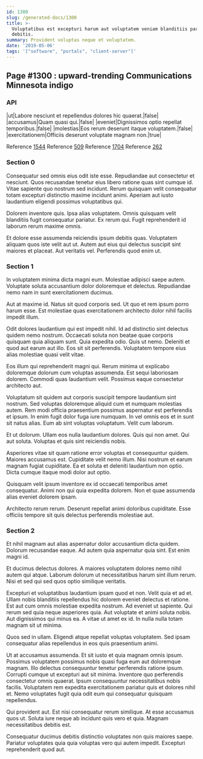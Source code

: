 ```yaml
---
id: 1300
slug: /generated-docs/1300
title: >-
  Voluptatibus est excepturi harum aut voluptatem veniam blanditiis pariatur
  debitis.
summary: Provident voluptas neque et voluptatem.
date: '2019-05-06'
tags: '["software", "portals", "client-server"]'
---
```


## Page #1300 : upward-trending Communications Minnesota indigo
### API

|ut|Labore nesciunt et repellendus dolores hic quaerat.|false|
|accusamus|Quam quasi qui.|false|
|eveniet|Dignissimos optio repellat temporibus.|false|
|molestias|Eos rerum deserunt itaque voluptatem.|false|
|exercitationem|Officiis deserunt voluptate magnam non.|true|

Reference [1544](/generated-docs/1544)
Reference [509](/generated-docs/509)
Reference [1704](/generated-docs/1704)
Reference [262](/generated-docs/262)


### Section 0
Consequatur sed omnis eius odit iste esse. Repudiandae aut consectetur et nesciunt. Quos recusandae tenetur eius libero ratione quas sint cumque id. Vitae sapiente quo nostrum sed incidunt. Rerum quisquam velit consequatur totam excepturi distinctio maxime incidunt animi. Aperiam aut iusto laudantium eligendi possimus voluptatibus qui.
 Dolorem inventore quis. Ipsa alias voluptatem. Omnis quisquam velit blanditiis fugit consequatur pariatur. Ex rerum qui. Fugit reprehenderit id laborum rerum maxime omnis.
 Et dolore esse assumenda reiciendis ipsum debitis quas. Voluptatem aliquam quos iste velit aut ut. Autem aut eius qui delectus suscipit sint maiores et placeat. Aut veritatis vel. Perferendis quod enim ut.
### Section 1
In voluptatem minima dicta magni eum. Molestiae adipisci saepe autem. Voluptate soluta accusantium dolor doloremque et delectus. Repudiandae nemo nam in sunt exercitationem ducimus.
 Aut at maxime id. Natus sit quod corporis sed. Ut quo et rem ipsum porro harum esse. Est molestiae quas exercitationem architecto dolor nihil facilis impedit illum.
 Odit dolores laudantium qui est impedit nihil. Id ad distinctio sint delectus quidem nemo nostrum. Occaecati soluta non beatae quae corporis quisquam quia aliquam sunt.
Quia expedita odio. Quis ut nemo. Deleniti et quod aut earum aut illo. Eos sit sit perferendis. Voluptatem tempore eius alias molestiae quasi velit vitae.
 Eos illum qui reprehenderit magni qui. Rerum minima ut explicabo doloremque dolorum cum voluptas assumenda. Est sequi laboriosam dolorem. Commodi quas laudantium velit. Possimus eaque consectetur architecto aut.
 Voluptatum sit quidem aut corporis suscipit tempore laudantium sint nostrum. Sed voluptas doloremque aliquid cum et numquam molestias autem. Rem modi officia praesentium possimus aspernatur est perferendis et ipsum.
In enim fugit dolor fuga iure numquam. In vel omnis eos et in sunt sit natus alias. Eum ab sint voluptas voluptatum. Velit cum laborum.
 Et ut dolorum. Ullam eos nulla laudantium dolores. Quis qui non amet. Qui aut soluta. Voluptas et quis sint reiciendis nobis.
 Asperiores vitae sit quam ratione error voluptas et consequuntur quidem. Maiores accusamus est. Cupiditate velit nemo illum.
Nisi nostrum et earum magnam fugiat cupiditate. Ea et soluta et deleniti laudantium non optio. Dicta cumque itaque modi dolor aut optio.
 Quisquam velit ipsum inventore ex id occaecati temporibus amet consequatur. Animi non qui quia expedita dolorem. Non et quae assumenda alias eveniet dolorem ipsam.
 Architecto rerum rerum. Deserunt repellat animi doloribus cupiditate. Esse officiis tempore sit quis delectus perferendis molestiae aut.
### Section 2
Et nihil magnam aut alias aspernatur dolor accusantium dicta quidem. Dolorum recusandae eaque. Ad autem quia aspernatur quia sint. Est enim magni id.
 Et ducimus delectus dolores. A maiores voluptatem dolores nemo nihil autem qui atque. Laborum dolorum ut necessitatibus harum sint illum rerum. Nisi et sed qui sed quos optio similique veritatis.
 Excepturi et voluptatibus laudantium ipsam quod et non. Velit quia et ad et. Ullam nobis blanditiis repellendus hic dolorem eveniet delectus et ratione. Est aut cum omnis molestiae expedita nostrum. Ad eveniet ut sapiente. Qui rerum sed quia neque asperiores quia.
Aut voluptate et animi soluta nobis. Aut dignissimos qui minus ea. A vitae ut amet ex id. In nulla nulla totam magnam sit ut minima.
 Quos sed in ullam. Eligendi atque repellat voluptas voluptatem. Sed ipsam consequatur alias repellendus in eos quis praesentium animi.
 Ut at accusamus assumenda. Et sit iusto et quia magnam omnis ipsum. Possimus voluptatem possimus nobis quasi fuga eum aut doloremque magnam. Illo delectus consequuntur tenetur perferendis ratione ipsum. Corrupti cumque ut excepturi aut sit minima.
Inventore quo perferendis consectetur omnis quaerat. Ipsum consequuntur necessitatibus nobis facilis. Voluptatem rem expedita exercitationem pariatur quis et dolores nihil et. Nemo voluptates fugit quia odit eum qui consequatur quisquam repellendus.
 Qui provident aut. Est nisi consequatur rerum similique. At esse accusamus quos ut. Soluta iure neque ab incidunt quis vero et quia. Magnam necessitatibus debitis est.
 Consequatur ducimus debitis distinctio voluptates non quis maiores saepe. Pariatur voluptates quia quia voluptas vero qui autem impedit. Excepturi reprehenderit quod aut.
